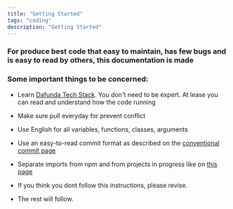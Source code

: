 ```yaml
---
title: "Getting Started"
tags: "coding"
description: "Getting Started"
---
```


### For produce best code that easy to maintain, has few bugs and is easy to read by others, this documentation is made

### Some important things to be concerned:

- Learn [Dafunda Tech Stack](/doc/tech-stack). You don't need to be expert. At
  lease you can read and understand how the code running

- Make sure pull everyday for prevent conflict

- Use English for all variables, functions, classes, arguments

- Use an easy-to-read commit format as described on the
  [conventional commit page](/library/conventional-commit-guide)

- Separate imports from npm and from projects in progress like on
  [this page](/doc/best-practice-import)

- If you think you dont follow this instructions, please revise.

- The rest will follow.
